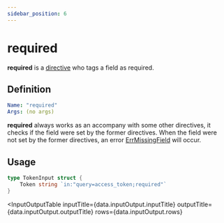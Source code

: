 ```yaml
---
sidebar_position: 6
---
```



# required

**required** is a [directive](/advanced/concepts#directives) who tags a field as required.

## Definition

```yaml
Name: "required"
Args: (no args)
```

**required** always works as an accompany with some other directives, it checks if the field were set by the former directives. When the field were not set by the former directives, an error [ErrMissingField](https://github.com/ggicci/httpin/blob/470f5bc720a91a64cb4355e77398bd582e87c3ba/errors.go#L10) will occur.

## Usage

```go
type TokenInput struct {
	Token string `in:"query=access_token;required"`
}
```

<InputOutputTable
  inputTitle={data.inputOutput.inputTitle}
  outputTitle={data.inputOutput.outputTitle}
  rows={data.inputOutput.rows}
></InputOutputTable>
